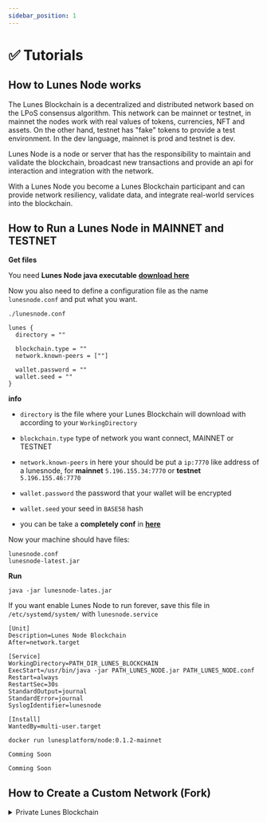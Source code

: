 ```yaml
---
sidebar_position: 1
---
```



# ✅ Tutorials

## How to Lunes Node works

The Lunes Blockchain is a decentralized and distributed network based on the LPoS consensus algorithm. This network can be mainnet or testnet, in mainnet the nodes work with real values of tokens, currencies, NFT and assets. On the other hand, testnet has "fake" tokens to provide a test environment.
In the dev language, mainnet is prod and testnet is dev.

Lunes Node is a node or server that has the responsibility to maintain and validate the blockchain, broadcast new transactions and provide an api for interaction and integration with the network.

With a Lunes Node you become a Lunes Blockchain participant and can provide network resiliency, validate data, and integrate real-world services into the blockchain.

## How to Run a Lunes Node in MAINNET and TESTNET

<Tabs>
  <TabItem value="🐧 Linux" label="🐧 Linux" default>

**Get files**

You need **Lunes Node java executable** **[download here](https://github.com/lunes-platform/lunesnode/releases/download/v0.1.4/lunesnode-latest.jar)**

Now you also need to define a configuration file as the name `lunesnode.conf` and put what you want.

```HOCON
./lunesnode.conf

lunes {
  directory = ""

  blockchain.type = ""
  network.known-peers = [""]

  wallet.password = ""
  wallet.seed = ""
}
```

**info**

- `directory` is the file where your Lunes Blockchain will download with according to your `WorkingDirectory`
- `blockchain.type` type of network you want connect, MAINNET or TESTNET
- `network.known-peers` in here your should be put a `ip:7770` like address of a lunesnode, for **mainnet** `5.196.155.34:7770` or **testnet** `5.196.155.46:7770`
- `wallet.password` the password that your wallet will be encrypted
- `wallet.seed` your seed in `BASE58` hash


- you can be take a **completely conf** in **[here](https://github.com/lunes-platform/lunesnode/blob/master/src/main/resources/application.conf)**

Now your machine should have files:

```
lunesnode.conf
lunesnode-latest.jar
```

**Run**

```
java -jar lunesnode-lates.jar
```

If you want enable Lunes Node to run forever, save this file in `/etc/systemd/system/` with `lunesnode.service`

```
[Unit]
Description=Lunes Node Blockchain
After=network.target

[Service]
WorkingDirectory=PATH_DIR_LUNES_BLOCKCHAIN
ExecStart=/usr/bin/java -jar PATH_LUNES_NODE.jar PATH_LUNES_NODE.conf
Restart=always
RestartSec=30s
StandardOutput=journal
StandardError=journal
SyslogIdentifier=lunesnode

[Install]
WantedBy=multi-user.target
```

</TabItem>

<TabItem value="🐳 Docker" label="🐳 Docker">

```
docker run lunesplatform/node:0.1.2-mainnet
```

</TabItem>

<TabItem value="🍎 MacOs" label="🍎 MacOs">

```
Comming Soon
```

</TabItem>

<TabItem value="🪟 Windows" label="🪟 Windows">

```
Comming Soon
```

</TabItem>

</Tabs>

## How to Create a Custom Network (Fork)

<details>
  <summary>Private Lunes Blockchain</summary>

**Changed genesis transactions**

```txt
Coming Soon
```

**Runnig and get signature of genesis transactions**

```txt
Coming Soon
```

**Add signature and Build your Node**

```txt
Coming Soon
```

</details>
